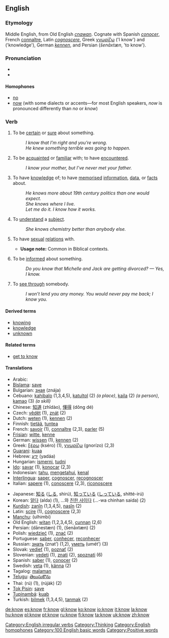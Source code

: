 {{wikipedia}}
==English==

{{rank|before|see|over|93|know|much|after|first}}

===Etymology===
Middle English, from Old English ''[[cnawan]]''. Cognate with Spanish ''[[conocer]]'', French [[connaître]], Latin ''[[cognoscere]]'', Greek [[γνωρίζω]] ('I know') and {{Unicode|[[γνῶσις]]}} ('knowledge'), German ''[[kennen]]'', and Persian {{FAchar|[[شناختن]]}} (''šenāxtæn'', 'to know').

=== Pronunciation ===
*{{IPA|/nəʊ/}}
*{{audio|en-us-know.ogg|Audio (US)}}

====Homophones====
*[[no]]
*[[now]] (with some dialects or accents—for most English speakers, ''now'' is pronounced differently than ''no'' or ''know'')

===Verb===
[[Category:English irregular verbs]]
{{en-verb2|'''to know'''|'''[[knows]]'''|'''[[knew]]'''|'''[[known]]'''|'''[[knowing]]'''}}

#{{intransitive}} To be [[certain]] or [[sure]] about something.
#:''I know that I’m right and you’re wrong.''
#:''He knew something terrible was going to happen.''
#{{transitive}} To be [[acquainted]] or [[familiar]] with; to have [[encounter]]ed.
#:''I know your mother, but I’ve never met your father.''
#{{transitive}} To have [[knowledge]] of; to have [[memorise]]d [[information]], [[data]], or [[fact]]s about.
#:''He knows more about 19th century politics than one would expect.''
#:''She knows where I live.''
#:''Let me do it. I know how it works.''
#{{transitive}} To [[understand]] a [[subject]].
#:''She knows chemistry better than anybody else.''
#{{transitive}} {{archaic}} To have [[sexual]] [[relation]]s with.
#*'''Usage note:''' Common in Biblical contexts.
#{{intransitive}} To be [[inform]]ed about something.
#:''Do you know that Michelle and Jack are getting divorced? — Yes, I know.''
#{{transitive}} To [[see through]] somebody.
#:''I won’t lend you any money. You would never pay me back; I know you.''

====Derived terms====
*[[knowing]]
*[[knowledge]]
*[[unknown]]

====Related terms====
*[[get to know]]

====Translations====
{{top}}
*Arabic: {{ARchar|[[عرف]]}} {{Unicode|(ʕárifa)}}
*[[Bislama]]: [[save#Bislama|save]]
*Bulgarian: [[зная]] (znája)
*Cebuano: [[kahibalo]] (1,3,4,5), [[katultol]] (2) ''(a place)'', [[kaila]] (2) ''(a person)'', [[kamao]] (3) ''(a skill)''
*Chinese: [[知道]] (zhīdào), [[懂得]] (dǒng dé)
*Czech: [[vědět]] (1), [[znát]] (2)
*Dutch: [[weten]] (1), [[kennen]] (2)
*Finnish: [[tietää]], [[tuntea]]
*French: [[savoir]] (1), [[connaître]] (2,3), [[parler]] (5)
*[[Frisian]]: [[witte]], [[kenne]]
*German: [[wissen]] (1), [[kennen]] (2)
*Greek: [[ξέρω]] (kséro) (1), [[γνωρίζω]] (gnorízo) (2,3)
*[[Guarani]]: [[kuaa]]
*Hebrew: [[ידע]] (yadáa)
*Hungarian: [[ismer]]ni, [[tud]]ni
*[[Ido]]: [[savar]] (1), [[konocar]] (2,3)
*Indonesian: [[tahu]], [[tahu|mengetahui]], [[kenal]]
*[[Interlingua]]: [[saper]], [[cognoscer]], [[recognoscer]]
*Italian: [[sapere]] (1), [[conoscere]] (2,3), [[riconoscere]]
{{mid}}
*Japanese: [[知る]] ([[しる]], shirú), [[知っている]] ([[しっている]], shitté-irú)
*Korean: [[알다]] (alda) (1), ...와 [[친한 사이다]] (...-wa chinhan saida) (2)
*[[Kurdish]]: [[zanîn]] (1,3,4,5), [[nasîn]] (2)
*Latin: [[scire]] (1), [[cognoscere]] (2,3)
*[[Manchu]]: (ulhimbi)
*Old English: [[witan]] (1,2,3,4,5), [[cunnan]] (2,6)
*Persian: {{FAchar|[[دانستن|دانِستَن]]}} (dānestæn) (1), {{FAchar|[[شناختن|شِناختَن]]}} (šenāxtæn) (2)
*Polish: [[wiedzieć]] (1), [[znać]] (2)
*Portuguese: [[saber]], [[conhecer]], [[reconhecer]]
*Russian: [[знать]] (znat’) (1,2), [[уметь]] (umét’) (3)
*Slovak: [[vedieť]] (1), [[poznať]] (2)
*Slovenian: [[vedeti]] (1), [[znati]] (2), [[spoznati]] (6)
*Spanish: [[saber]] (1), [[conocer]] (2)
*Swedish: [[veta]] (1), [[känna]] (2)
*Tagalog: [[malaman]]
*[[Telugu]]: [[తెలుసుకొను]]
*Thai: {{THchar|[[รู้]]}} (rú) (1), {{THchar|[[รู้จัก]]}} (rújàk) (2)
*[[Tok Pisin]]: [[save#Tok Pisin|save]]
*[[Tupinambá]]: [[kuab]]
*Turkish: [[bilmek]] (1,3,4,5), [[tanmak]] (2)
{{bottom}}

[[Category:Thinking]]
[[Category:English homophones]]
[[Category:100 English basic words]]
[[Category:Positive words]]

[[de:know]]
[[es:know]]
[[fr:know]]
[[gl:know]]
[[ko:know]]
[[io:know]]
[[it:know]]
[[la:know]]
[[hu:know]]
[[pl:know]]
[[pt:know]]
[[ru:know]]
[[fi:know]]
[[ta:know]]
[[uk:know]]
[[zh:know]]